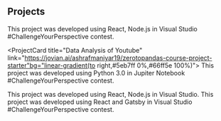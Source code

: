 ## Projects

<ProjectCard title="Exercise Tracker" link="https://github.com/Ashraflol/Online-exercise-report" bg="linear-gradient(to right,#5eb7ff 0%,#66ff5e 100%)">
This project was developed using React, Node.js in Visual Studio #ChallengeYourPerspective contest.
</ProjectCard>

<ProjectCard title="Data Analysis of Youtube" link="https://jovian.ai/ashrafmaniyar19/zerotopandas-course-project-starter"bg="linear-gradient(to right,#5eb7ff 0%,#66ff5e 100%)">
This project was developed using Python 3.0 in Jupiter Notebook #ChallengeYourPerspective contest.
</ProjectCard>

<ProjectCard title="Weather App" link="https://github.com/Ashraflol" bg="linear-gradient(to right,#5eb7ff 0%,#66ff5e 100%)">
This project was developed using React, Node.js in Visual Studio.
</ProjectCard>

<ProjectCard title="Portfolio" link="https://github.com/Ashraflol/my-portfolio" bg="linear-gradient(to right,#5eb7ff 0%,#66ff5e 100%)">
This project was developed using React and Gatsby in Visual Studio #ChallengeYourPerspective contest.
</ProjectCard>


